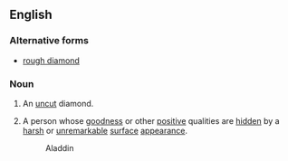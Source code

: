 ==English==

===Alternative forms===
* [[rough diamond]]

===Noun===
{{en-noun|sg=[[diamond]] [[in]] [[the]] [[rough]]|diamonds in the rough}}

# An [[uncut]] diamond.
# {{idiomatic}} A person whose [[goodness]] or other [[positive]] qualities are [[hidden]] by a [[harsh]] or [[unremarkable]] [[surface]] [[appearance]].
#: Aladdin